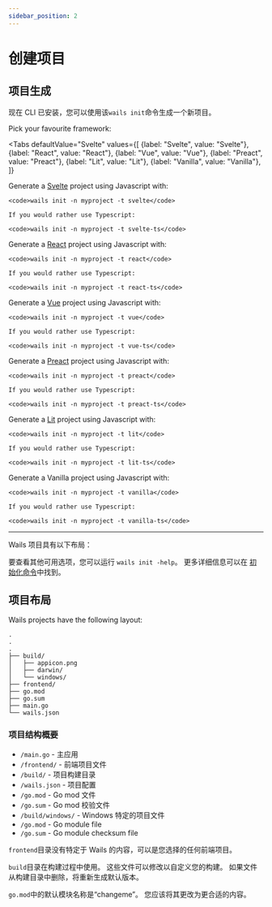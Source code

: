 ```yaml
---
sidebar_position: 2
---
```



# 创建项目

## 项目生成

现在 CLI 已安装，您可以使用该`wails init`命令生成一个新项目。

Pick your favourite framework:

<!-- @formatter:off -->

<Tabs
    defaultValue="Svelte"
    values={[
        {label: "Svelte", value: "Svelte"},
        {label: "React", value: "React"},
        {label: "Vue", value: "Vue"},
        {label: "Preact", value: "Preact"},
        {label: "Lit", value: "Lit"},
        {label: "Vanilla", value: "Vanilla"},
    ]}
>
<TabItem value="Svelte">
    Generate a <a href={"https://svelte.dev/"}>Svelte</a> project using Javascript with:<br/>

    <code>wails init -n myproject -t svelte</code>

    If you would rather use Typescript:

    <code>wails init -n myproject -t svelte-ts</code>
</TabItem>
<TabItem value="React">
    Generate a <a href={"https://reactjs.org/"}>React</a> project using Javascript with:<br/>

    <code>wails init -n myproject -t react</code>

    If you would rather use Typescript:

    <code>wails init -n myproject -t react-ts</code>
</TabItem>
<TabItem value="Vue">
    Generate a <a href={"https://vuejs.org/"}>Vue</a> project using Javascript with:<br/>

    <code>wails init -n myproject -t vue</code>

    If you would rather use Typescript:

    <code>wails init -n myproject -t vue-ts</code>
</TabItem>
<TabItem value="Preact">
    Generate a <a href={"https://preactjs.com/"}>Preact</a> project using Javascript with:<br/>

    <code>wails init -n myproject -t preact</code>

    If you would rather use Typescript:

    <code>wails init -n myproject -t preact-ts</code>
</TabItem>
<TabItem value="Lit">
    Generate a <a href={"https://lit.dev/"}>Lit</a> project using Javascript with:<br/>

    <code>wails init -n myproject -t lit</code>

    If you would rather use Typescript:

    <code>wails init -n myproject -t lit-ts</code>
</TabItem>
<TabItem value="Vanilla">
    Generate a Vanilla project using Javascript with:<br/>

    <code>wails init -n myproject -t vanilla</code>

    If you would rather use Typescript:

    <code>wails init -n myproject -t vanilla-ts</code>
</TabItem>
</Tabs>

<!-- @formatter:on -->

<hr />

Wails 项目具有以下布局：

要查看其他可用选项，您可以运行 `wails init -help`。 更多详细信息可以在 [初始化命令](../reference/cli#初始化)中找到。

## 项目布局

Wails projects have the following layout:

```
.
.
.
├── build/
│   ├── appicon.png
│   ├── darwin/
│   └── windows/
├── frontend/
├── go.mod
├── go.sum
├── main.go
└── wails.json
```

### 项目结构概要

- `/main.go` - 主应用
- `/frontend/` - 前端项目文件
- `/build/` - 项目构建目录
- `/wails.json` - 项目配置
- `/go.mod` - Go mod 文件
- `/go.sum` - Go mod 校验文件
- `/build/windows/` - Windows 特定的项目文件
- `/go.mod` - Go module file
- `/go.sum` - Go module checksum file

`frontend`目录没有特定于 Wails 的内容，可以是您选择的任何前端项目。

`build`目录在构建过程中使用。 这些文件可以修改以自定义您的构建。 如果文件从构建目录中删除，将重新生成默认版本。

`go.mod`中的默认模块名称是“changeme”。 您应该将其更改为更合适的内容。
